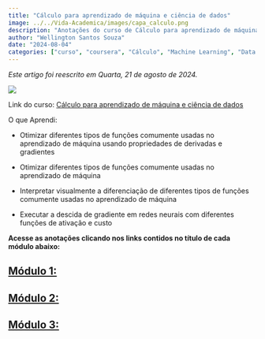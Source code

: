 ```yaml
---
title: "Cálculo para aprendizado de máquina e ciência de dados"
image: ../../Vida-Academica/images/capa_calculo.png
description: "Anotações do curso de Cálculo para aprendizado de máquina e ciência de dados"
author: "Wellington Santos Souza"
date: "2024-08-04"
categories: ["curso", "coursera", "Cálculo", "Machine Learning", "Data Science", "Deep Learning", "Python"]
---
```


*Este artigo foi reescrito em Quarta, 21 de agosto de 2024.*

![](../images/calculo/capa_calculo.png){fig-alt="Capa" fig-title="Capa"}

Link do curso: [Cálculo para aprendizado de máquina e ciência de dados](https://www.coursera.org/learn/machine-learning-calculus)

O que Aprendi:

- Otimizar diferentes tipos de funções comumente usadas no aprendizado de máquina usando propriedades de derivadas e gradientes 

- Otimizar diferentes tipos de funções comumente usadas no aprendizado de máquina

- Interpretar visualmente a diferenciação de diferentes tipos de funções comumente usadas no aprendizado de máquina

- Executar a descida de gradiente em redes neurais com diferentes funções de ativação e custo

**Acesse as anotações clicando nos links contidos no título de cada módulo abaixo:**

## [Módulo 1: ](01-mod-derivadas-otimização.qmd)

## [Módulo 2: ](02-mod-gradientes.qmd)

## [Módulo 3: ](03-mod-otimizacao-redes-neurais.qmd)